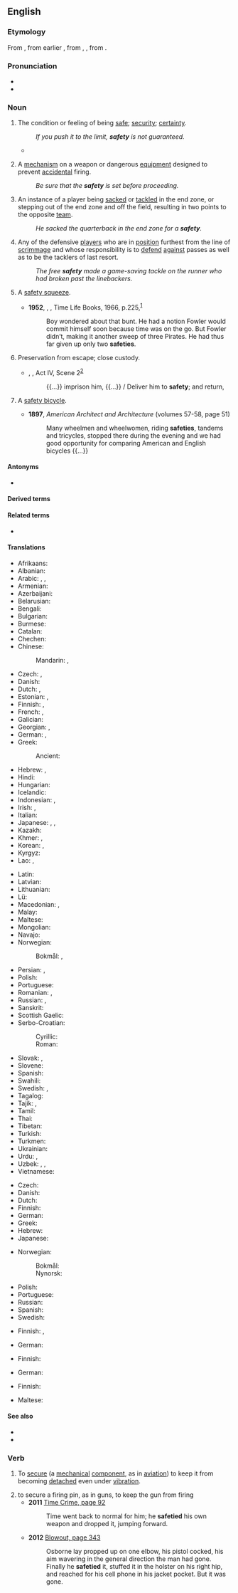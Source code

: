 ==English==
{{wikipedia|dab=safety (disambiguation)|safety}}

===Etymology===
From {{etyl|fro|en}} {{m|fro|sauveté}}, from earlier {{m|fro|salvetet}}, from {{etyl|ML.|en}} {{m|la|salvitas}}, {{m|la|salvitatem}}, from {{etyl|la|en}} {{m|la|salvus}}.

===Pronunciation===
* {{IPA|en|/ˈseɪfti/}}
* {{audio|en|en-us-safety.ogg|Audio (US)}}

===Noun===
{{en-noun|~|safeties}}

# The condition or feeling of being [[safe]]; [[security]]; [[certainty]].
#: ''If you push it to the limit, '''safety''' is not guaranteed.''
#* {{quote-av|en||date=May 15 2016|{{w|John Oliver}}|{{w|Last Week Tonight with John Oliver}}|3|12|episode=911|network=HBO||Oh, oh! “Go to '''safety'''”! Why didn’t I think of that⁉ Here I am in danger when, really, I could simply be going to '''safety'''! I shouldn’t have wasted your time by calling in the first place!}}
# {{lb|en|mechanics}} A [[mechanism]] on a weapon or dangerous [[equipment]] designed to prevent [[accidental]] firing.
#: ''Be sure that the '''safety''' is set before proceeding.''
# {{lb|en|American football}} An instance of a player being [[sacked]] or [[tackled]] in the end zone, or stepping out of the end zone and off the field, resulting in two points to the opposite [[team]].
#: ''He sacked the quarterback in the end zone for a '''safety'''.''
# {{lb|en|American football}} Any of the defensive [[players]] who are in [[position]] furthest from the line of [[scrimmage]] and whose responsibility is to [[defend]] [[against]] passes as well as to be the tacklers of last resort.
#: ''The free '''safety''' made a game-saving tackle on the runner who had broken past the linebackers.''
# {{lb|en|baseball}} A [[safety squeeze]].
#* '''1952''', {{w|Bernard Malamud}}, ''{{w|The Natural}}'', Time Life Books, 1966, p.{{nbsp}}225,<sup>[https://archive.org/details/thenatural00mala]</sup>
#*: Boy wondered about that bunt. He had a notion Fowler would commit himself soon because time was on the go. But Fowler didn’t, making it another sweep of three Pirates. He had thus far given up only two '''safeties'''.
# Preservation from escape; close custody.
#* {{circa|1596}} {{w|William Shakespeare}}, ''{{w|King John (play)|King John}}'', Act IV, Scene 2<sup>[http://www.opensourceshakespeare.org/views/plays/play_view.php?WorkID=kingjohn&Scope=entire&pleasewait=1&msg=pl]</sup>
#*: {{...}} imprison him, {{...}} / Deliver him to '''safety'''; and return,
# {{lb|en|dated}} A [[safety bicycle]].
#* '''1897''', ''American Architect and Architecture'' (volumes 57-58, page 51)
#*: Many wheelmen and wheelwomen, riding '''safeties''', tandems and tricycles, stopped there during the evening and we had good opportunity for comparing American and English bicycles {{...}}

====Antonyms====
* {{l|en|danger}}

====Derived terms====
{{der3|en
|biosafety
|certified safety professional
|child safety seat
|cybersafety
|e-safety
|elfin safety
|free safety
|insafety
|nanosafety
|occupational safety and health
|safety belt
|safety bicycle
|safety boot
|safety cage
|safety call
|safety car
|safety catch
|safety chain
|safety coffin
|safety factor
|safety glass
|safety glasses
|safety helmet
|safety in numbers
|safety island
|safety lamp
|safety match
|safety mechanism
|safety net
|safety pin
|safety razor
|safety reflector
|safety school
|safety scissors
|safety shoe
|safety squeeze
|safety stock
|safety tube
|safety valve
|safety-conscious
|safety-deposit box
|strong safety
|supersafety
|type safety
|unsafety
|virtual safety car}}

====Related terms====
* {{l|en|safe}}

====Translations====
{{trans-top|condition or feeling of being safe}}
* Afrikaans: {{t|af|sekuriteit}}
* Albanian: {{t+|sq|siguri|f}}
* Arabic: {{t|ar|أَمْن|m}}, {{t|ar|أَمَان|f}}, {{t|ar|سَلَامَة|f}}
* Armenian: {{t+|hy|ապահովություն|sc=Armn}}
* Azerbaijani: {{t+|az|təhlükəsizlik}}
* Belarusian: {{t|be|бяспе́ка|f|sc=Cyrl}}
* Bengali: {{t|bn|নিরাপত্তা}}
* Bulgarian: {{t+|bg|безопа́сност|f|sc=Cyrl}}
* Burmese: {{t-needed|my}}
* Catalan: {{t+|ca|seguretat|f}}
* Chechen: {{t-needed|ce}}
* Chinese:
*: Mandarin: {{t+|cmn|安全|tr=ānquán|sc=Hani}}, {{t+|cmn|安全性|tr=ānquánxìng|sc=Hani}}
* Czech: {{t+|cs|bezpečí|n}}, {{t+|cs|bezpečnost|f}}
* Danish: {{t|da|sikkerhed|c}}
* Dutch: {{t+|nl|zekerheid|f}}, {{t+|nl|veiligheid|f}}
* Estonian: {{t|et|ohutus}}, {{t|et|turvalisus}}
* Finnish: {{t+|fi|turvallisuus}}, {{t+|fi|turva}}
* French: {{t+|fr|sécurité|f}}, {{t+|fr|sûreté|f}}
* Galician: {{t+|gl|seguridade|f}}
* Georgian: {{t|ka|დაცულობა|sc=Geor}}, {{t|ka|უსაფრთხოება|sc=Geor}}
* German: {{t+|de|Sicherheit|f}}, {{t|de|Gefahrlosigkeit|f}}
* Greek: {{t+|el|ασφάλεια|f}}
*: Ancient: {{t|grc|ἀσφάλεια|f}}
* Hebrew: {{t+|he|בִּטָחוֹן|m|tr=bitakhón}}, {{t|he|בְּטִיחוּת|f|tr=betihut}}
* Hindi: {{t+|hi|सुरक्षा|f}}
* Hungarian: {{t+|hu|biztonság}}
* Icelandic: {{t+|is|öryggi|n}}
* Indonesian: {{t+|id|keselamatan}}, {{t+|id|keamanan}}
* Irish: {{t|ga|tearmann|m}}, {{t|ga|sábháilteacht|f}}
* Italian: {{t+|it|sicurezza|f}}
* Japanese: {{t+|ja|安全|tr=[[あんぜん]], anzen}}, {{t+|ja|安全|tr=あんぜん, anzen|sc=Jpan}}, {{t+|ja|安全性|tr=あんぜんせい, anzensei|sc=Jpan}}
* Kazakh: {{t|kk|қауіпсіздік|sc=Cyrl}}
* Khmer: {{t+|km|និរន្តរាយ}}, {{t+|km|សន្តិសុខ}}
* Korean: {{t+|ko|안전}}, {{t|ko|anjeon|tr=안전}}
* Kyrgyz: {{t+|ky|коопсуздук|sc=Cyrl}}
* Lao: {{t|lo|ຄວາມປອດໄພ}}, {{t|lo|ປອດໄພ}}
{{trans-mid}}
* Latin: {{t+|la|securitas|f}}
* Latvian: {{t|lv|drošība|f}}
* Lithuanian: {{t|lt|saugumas|m}}
* Lü: {{t-needed|khb}}
* Macedonian: {{t|mk|бе́збедност|f}}, {{t|mk|си́гурност|f}}
* Malay: {{t|ms|keselamatan}}
* Maltese: {{t|mt|sigurtà|f}}
* Mongolian: {{t|mn|[[аюул|аюулгүй]] [[байдал]]|sc=Cyrl}}
* Navajo: {{t|nv|tʼáá hasih}}
* Norwegian:
*: Bokmål: {{t+|nb|sikkerhet|m|f}}, {{t+|nb|trygghet|m|f}}
* Persian: {{t+|fa|امنیت|tr=amniyyat|sc=fa-Arab}}, {{t+|fa|ایمنی|tr=imeni|sc=fa-Arab}}
* Polish: {{t+|pl|bezpieczeństwo|n}}
* Portuguese: {{t+|pt|segurança|f}}
* Romanian: {{t+|ro|siguranță|f}}, {{t+|ro|securitate|f}}
* Russian: {{t+|ru|безопа́сность|f}}, {{t+|ru|сохра́нность|f}}
* Sanskrit: {{t|sa|सुरक्षा|f}}
* Scottish Gaelic: {{t|gd|sàbhailteachd|f}}
* Serbo-Croatian:
*: Cyrillic: {{t|sh|сигурност|f}}
*: Roman: {{t+|sh|sigurnost|f}}
* Slovak: {{t|sk|bezpečie|n}}, {{t|sk|bezpečnosť|f}}
* Slovene: {{t|sl|varnost|f}}
* Spanish: {{t+|es|seguridad|f}}
* Swahili: {{t+|sw|usalama|c14}}
* Swedish: {{t+|sv|säkerhet|c}}, {{t+|sv|trygghet|c}}
* Tagalog: {{t|tl|kaligtasan}}
* Tajik: {{t+|tg|бехатарӣ|sc=Cyrl}}, {{t+|tg|амният|sc=Cyrl}}
* Tamil: {{t+|ta|பாதுகாப்பு}}
* Thai: {{t+|th|ความปลอดภัย|tr=kwaam-bplòt-pai}}
* Tibetan: {{t-needed|bo}}
* Turkish: {{t+|tr|güvenlik}}
* Turkmen: {{t|tk|ygtybarlylyk}}
* Ukrainian: {{t+|uk|безпе́ка|f|sc=Cyrl}}
* Urdu: {{t|ur|زامن|tr=zāman|sc=ur-Arab}}, {{t+|ur|حفاظت|f|tr=hifāzat|sc=ur-Arab}}
* Uzbek: {{t+|uz|xavfsizlik}}, {{t+|uz|bexatarlik}}, {{t|uz|taʻminot}}
* Vietnamese: {{t+|vi|an toàn}}
{{trans-bottom}}

{{trans-top|mechanism to prevent accidental firing}}
* Czech: {{t+|cs|pojistka|f}}
* Danish: {{t|da|sikring|c}}
* Dutch: {{t+|nl|veiligheidspal}}
* Finnish: {{t+|fi|varmistin}}
* German: {{t|de|Griffsicherung|f}}
* Greek: {{t+|el|ασφάλεια|f}}
* Hebrew: {{t|he|נצרה|f|tr=nitsra}}
* Japanese: {{t|ja|安全装置|tr=あんぜんそうち, anzen sōchi}}
{{trans-mid}}
* Norwegian:
*: Bokmål: {{t+|nb|sikring|m}}
*: Nynorsk: {{t|nn|sikring|f}}
* Polish: {{t+|pl|zabezpieczenie|n}}
* Portuguese: {{t|pt|[[dispositivo]] [[de]] [[segurança]]|m}}
* Russian: {{t+|ru|предохрани́тель|m}}
* Spanish: {{t+|es|seguro|m}}
* Swedish: {{t+|sv|säkring|c}}
{{trans-bottom}}

{{trans-top|American football: instance of a player being sacked or tackled in the end zone}}
* Finnish: {{t+|fi|safety}}, {{t|fi|oma maali}}
{{trans-mid}}
* German: {{t+|de|Safety|m}}
{{trans-bottom}}

{{trans-top|American football: defensive player}}
* Finnish: {{t|fi|takapuolustaja}}
{{trans-mid}}
* German: {{t+|de|Safety|m}}
{{trans-bottom}}

{{trans-top|preservation from escape; close custody}}
* Finnish: {{t+|fi|vankeus}}
{{trans-mid}}
{{trans-bottom}}

{{trans-see|safety bicycle}}

{{checktrans-top}}
* Maltese: {{t-check|mt|sigurtà|f}}
{{trans-mid}}
{{trans-bottom}}

====See also====
* {{l|en|security}}
* {{l|en|secure}}

===Verb===
{{en-verb|safeties|safetying|safetied}}

# {{lb|en|transitive}} To [[secure]] (a [[mechanical]] [[component]], as in [[aviation]]) to keep it from becoming [[detach]]ed even under [[vibration]].
# to secure a firing pin, as in guns, to keep the gun from firing
#* '''2011''' [https://books.google.ca/books?id=rT4Al0nhvjgC&pg=PA92 Time Crime, page 92]
#*: Time went back to normal for him; he '''safetied''' his own weapon and dropped it, jumping forward.
#* '''2012''' [https://books.google.ca/books?id=il8ICBDt42cC&pg=PT343 Blowout, page 343]
#*: Osborne lay propped up on one elbow, his pistol cocked, his aim wavering in the general direction the man had gone. Finally he '''safetied''' it, stuffed it in the holster on his right hip, and reached for his cell phone in his jacket pocket. But it was gone.